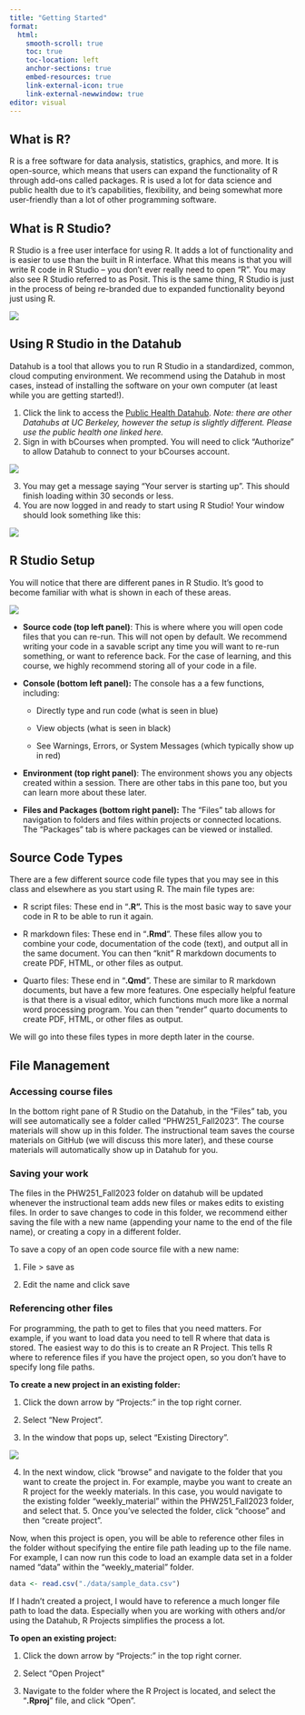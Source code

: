 ```yaml
---
title: "Getting Started"
format: 
  html:
    smooth-scroll: true
    toc: true
    toc-location: left
    anchor-sections: true
    embed-resources: true
    link-external-icon: true
    link-external-newwindow: true
editor: visual
---
```


## What is R?

R is a free software for data analysis, statistics, graphics, and more. It is open-source, which means that users can expand the functionality of R through add-ons called packages. R is used a lot for data science and public health due to it's capabilities, flexibility, and being somewhat more user-friendly than a lot of other programming software.

## What is R Studio?

R Studio is a free user interface for using R. It adds a lot of functionality and is easier to use than the built in R interface. What this means is that you will write R code in R Studio -- you don't ever really need to open "R". You may also see R Studio referred to as Posit. This is the same thing, R Studio is just in the process of being re-branded due to expanded functionality beyond just using R.

![](images/R_vs_RStudio.png){fig-align="center"}

## Using R Studio in the Datahub

Datahub is a tool that allows you to run R Studio in a standardized, common, cloud computing environment. We recommend using the Datahub in most cases, instead of installing the software on your own computer (at least while you are getting started!).

1.  Click the link to access the [Public Health Datahub](https://publichealth.datahub.berkeley.edu/hub/user-redirect/git-pull?repo=https%3A%2F%2Fgithub.com%2FPHW290%2FPHW251_Fall2023&urlpath=rstudio%2F). *Note: there are other Datahubs at UC Berkeley, however the setup is slightly different. Please use the public health one linked here.*
2.  Sign in with bCourses when prompted. You will need to click "Authorize" to allow Datahub to connect to your bCourses account.

![](images/datahub.png){fig-align="center"}

3.  You may get a message saying "Your server is starting up". This should finish loading within 30 seconds or less.
4.  You are now logged in and ready to start using R Studio! Your window should look something like this:

![](images/datahub2.png){fig-align="center"}

## R Studio Setup

You will notice that there are different panes in R Studio. It's good to become familiar with what is shown in each of these areas.

![](images/RStudio_setup.png){fig-align="center"}

-   **Source code (top left panel)**: This is where where you will open code files that you can re-run. This will not open by default. We recommend writing your code in a savable script any time you will want to re-run something, or want to reference back. For the case of learning, and this course, we highly recommend storing all of your code in a file.

-   **Console (bottom left panel):** The console has a a few functions, including:

    -   Directly type and run code (what is seen in blue)

    -   View objects (what is seen in black)

    -   See Warnings, Errors, or System Messages (which typically show up in red)

-   **Environment (top right panel)**: The environment shows you any objects created within a session. There are other tabs in this pane too, but you can learn more about these later.

-   **Files and Packages (bottom right panel):** The "Files" tab allows for navigation to folders and files within projects or connected locations. The "Packages" tab is where packages can be viewed or installed.

## Source Code Types

There are a few different source code file types that you may see in this class and elsewhere as you start using R. The main file types are:

-   R script files: These end in "**.R".** This is the most basic way to save your code in R to be able to run it again.

-   R markdown files: These end in "**.Rmd**". These files allow you to combine your code, documentation of the code (text), and output all in the same document. You can then "knit" R markdown documents to create PDF, HTML, or other files as output.

-   Quarto files: These end in "**.Qmd**". These are similar to R markdown documents, but have a few more features. One especially helpful feature is that there is a visual editor, which functions much more like a normal word processing program. You can then "render" quarto documents to create PDF, HTML, or other files as output.

We will go into these files types in more depth later in the course.

## File Management

### Accessing course files

In the bottom right pane of R Studio on the Datahub, in the "Files" tab, you will see automatically see a folder called "PHW251_Fall2023". The course materials will show up in this folder. The instructional team saves the course materials on GitHub (we will discuss this more later), and these course materials will automatically show up in Datahub for you.

### Saving your work

The files in the PHW251_Fall2023 folder on datahub will be updated whenever the instructional team adds new files or makes edits to existing files. In order to save changes to code in this folder, we recommend either saving the file with a new name (appending your name to the end of the file name), or creating a copy in a different folder.

To save a copy of an open code source file with a new name:

1.  File \> save as

2.  Edit the name and click save

### Referencing other files

For programming, the path to get to files that you need matters. For example, if you want to load data you need to tell R where that data is stored. The easiest way to do this is to create an R Project. This tells R where to reference files if you have the project open, so you don't have to specify long file paths.

**To create a new project in an existing folder:**

1.  Click the down arrow by "Projects:" in the top right corner.

2.  Select "New Project".

3.  In the window that pops up, select "Existing Directory".

![](images/create_project.png){fig-align="center"}

4.  In the next window, click "browse" and navigate to the folder that you want to create the project in. For example, maybe you want to create an R project for the weekly materials. In this case, you would navigate to the existing folder "weekly_material" within the PHW251_Fall2023 folder, and select that. 5. Once you've selected the folder, click "choose" and then "create project".

Now, when this project is open, you will be able to reference other files in the folder without specifying the entire file path leading up to the file name. For example, I can now run this code to load an example data set in a folder named "data" within the "weekly_material" folder.

```r

data <- read.csv("./data/sample_data.csv")

```

If I hadn't created a project, I would have to reference a much longer file path to load the data. Especially when you are working with others and/or using the Datahub, R Projects simplifies the process a lot.

**To open an existing project:**

1.  Click the down arrow by "Projects:" in the top right corner.

2.  Select "Open Project"

3.  Navigate to the folder where the R Project is located, and select the "**.Rproj**" file, and click "Open".
